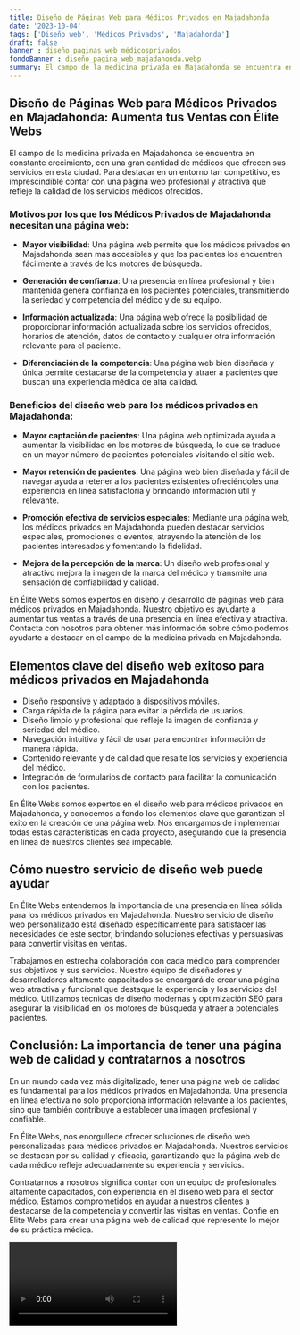 ```yaml
---
title: Diseño de Páginas Web para Médicos Privados en Majadahonda
date: '2023-10-04'
tags: ['Diseño web', 'Médicos Privados', 'Majadahonda']
draft: false
banner : diseño_paginas_web_médicosprivados
fondoBanner : diseño_pagina_web_majadahonda.webp
summary: El campo de la medicina privada en Majadahonda se encuentra en constante crecimiento, con una gran cantidad de médicos que ofrecen sus servicios en esta ciudad. Para destacar en un entorno tan competitivo, es imprescindible contar con una página web profesional y atractiva que refleje la calidad de los servicios médicos ofrecidos.
---
```


## **Diseño de Páginas Web para Médicos Privados en Majadahonda: Aumenta tus Ventas con Élite Webs**

El campo de la medicina privada en Majadahonda se encuentra en constante crecimiento, con una gran cantidad de médicos que ofrecen sus servicios en esta ciudad. Para destacar en un entorno tan competitivo, es imprescindible contar con una página web profesional y atractiva que refleje la calidad de los servicios médicos ofrecidos.

### Motivos por los que los Médicos Privados de Majadahonda necesitan una página web:

- **Mayor visibilidad**: Una página web permite que los médicos privados en Majadahonda sean más accesibles y que los pacientes los encuentren fácilmente a través de los motores de búsqueda.

- **Generación de confianza**: Una presencia en línea profesional y bien mantenida genera confianza en los pacientes potenciales, transmitiendo la seriedad y competencia del médico y de su equipo.

- **Información actualizada**: Una página web ofrece la posibilidad de proporcionar información actualizada sobre los servicios ofrecidos, horarios de atención, datos de contacto y cualquier otra información relevante para el paciente.

- **Diferenciación de la competencia**: Una página web bien diseñada y única permite destacarse de la competencia y atraer a pacientes que buscan una experiencia médica de alta calidad.

### Beneficios del diseño web para los médicos privados en Majadahonda:

- **Mayor captación de pacientes**: Una página web optimizada ayuda a aumentar la visibilidad en los motores de búsqueda, lo que se traduce en un mayor número de pacientes potenciales visitando el sitio web.

- **Mayor retención de pacientes**: Una página web bien diseñada y fácil de navegar ayuda a retener a los pacientes existentes ofreciéndoles una experiencia en línea satisfactoria y brindando información útil y relevante.

- **Promoción efectiva de servicios especiales**: Mediante una página web, los médicos privados en Majadahonda pueden destacar servicios especiales, promociones o eventos, atrayendo la atención de los pacientes interesados y fomentando la fidelidad.

- **Mejora de la percepción de la marca**: Un diseño web profesional y atractivo mejora la imagen de la marca del médico y transmite una sensación de confiabilidad y calidad.

En Élite Webs somos expertos en diseño y desarrollo de páginas web para médicos privados en Majadahonda. Nuestro objetivo es ayudarte a aumentar tus ventas a través de una presencia en línea efectiva y atractiva. Contacta con nosotros para obtener más información sobre cómo podemos ayudarte a destacar en el campo de la medicina privada en Majadahonda.

<GifSeo />

<Cta />

## Elementos clave del diseño web exitoso para médicos privados en Majadahonda

- Diseño responsive y adaptado a dispositivos móviles.
- Carga rápida de la página para evitar la pérdida de usuarios.
- Diseño limpio y profesional que refleje la imagen de confianza y seriedad del médico.
- Navegación intuitiva y fácil de usar para encontrar información de manera rápida.
- Contenido relevante y de calidad que resalte los servicios y experiencia del médico.
- Integración de formularios de contacto para facilitar la comunicación con los pacientes.

En Élite Webs somos expertos en el diseño web para médicos privados en Majadahonda, y conocemos a fondo los elementos clave que garantizan el éxito en la creación de una página web. Nos encargamos de implementar todas estas características en cada proyecto, asegurando que la presencia en línea de nuestros clientes sea impecable.

## Cómo nuestro servicio de diseño web puede ayudar

En Élite Webs entendemos la importancia de una presencia en línea sólida para los médicos privados en Majadahonda. Nuestro servicio de diseño web personalizado está diseñado específicamente para satisfacer las necesidades de este sector, brindando soluciones efectivas y persuasivas para convertir visitas en ventas.

Trabajamos en estrecha colaboración con cada médico para comprender sus objetivos y sus servicios. Nuestro equipo de diseñadores y desarrolladores altamente capacitados se encargará de crear una página web atractiva y funcional que destaque la experiencia y los servicios del médico. Utilizamos técnicas de diseño modernas y optimización SEO para asegurar la visibilidad en los motores de búsqueda y atraer a potenciales pacientes.

## Conclusión: La importancia de tener una página web de calidad y contratarnos a nosotros

En un mundo cada vez más digitalizado, tener una página web de calidad es fundamental para los médicos privados en Majadahonda. Una presencia en línea efectiva no solo proporciona información relevante a los pacientes, sino que también contribuye a establecer una imagen profesional y confiable.

En Élite Webs, nos enorgullece ofrecer soluciones de diseño web personalizadas para médicos privados en Majadahonda. Nuestros servicios se destacan por su calidad y eficacia, garantizando que la página web de cada médico refleje adecuadamente su experiencia y servicios.

Contratarnos a nosotros significa contar con un equipo de profesionales altamente capacitados, con experiencia en el diseño web para el sector médico. Estamos comprometidos en ayudar a nuestros clientes a destacarse de la competencia y convertir las visitas en ventas. Confíe en Élite Webs para crear una página web de calidad que represente lo mejor de su práctica médica.

<Video />

<CtaBot job='Médicos Privados' city='Majadahonda'/>

<Gmaps query='Majadahonda+españa+maps' />